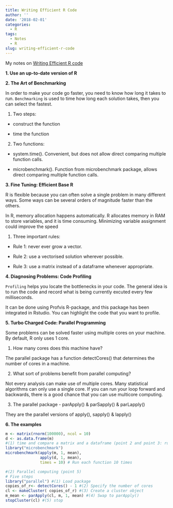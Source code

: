 ```yaml
---
title: Writing Efficient R Code
author: ''
date: '2018-02-01'
categories:
  - R
tags:
  - Notes
  - R
slug: writing-efficient-r-code
---
```


<p></p>
My notes on [Writing Efficient R code](https://www.datacamp.com/courses/writing-efficient-r-code)     


**1. Use an up-to-date version of R**

**2. The Art of Benchmarking**

In order to make your code go faster, you need to know how long it takes to run. `Benchmarking` is used to time how long each solution takes, then you can select the fastest. 

1. Two steps:

  - construct the function
  
  - time the function

2. Two functions:

  - system.time(). Convenient, but does not allow direct comparing multiple function calls. 

  - microbenchmark(). Function from microbenchmark package, allows direct comparing multiple function calls.


**3. Fine Tuning: Efficient Base R**

R is flexible because you can often solve a single problem in many different ways. Some ways can be several orders of magnitude faster than the others. 

In R, memory allocation happens automatically. R allocates memory in RAM to store variables, and it is time consuming. Minimizing variable assignment could improve the speed

1. Three important rules:

  - Rule 1: never ever grow a vector. 

  - Rule 2: use a vectorised solution wherever possible.  

  - Rule 3: use a matrix instead of a dataframe whenever appropriate.  

**4. Diagnosing Problems: Code Profiling**

`Profiling` helps you locate the bottlenecks in your code. The general idea is to run the code and record what is being currently excuted every few milliseconds.

It can be done using Profvis R-package, and this package has been integrated in Rstudio. You can highlight the code that you want to profile.

**5. Turbo Charged Code: Parallel Programming**

Some problems can be solved faster using multiple cores on your machine. By default, R only uses 1 core.

1. How many cores does this machine have?

The parallel package has a function detectCores() that determines the number of cores in a machine.

2. What sort of problems benefit from parallel computing?

Not every analysis can make use of multiple cores. Many statistical algorithms can only use a single core. If you can run your loop forward and backwards, there is a good chance that you can use multicore computing.

3. The parallel package - parApply() & parSapply() & parLapply()

They are the parallel versions of apply(), sapply() & lapply()

**6. The examples**

```r
m <- matrix(rnorm(100000), ncol = 10)
d <- as.data.frame(m)
#(1) time and compare a matrix and a dataframe (point 2 and point 3: rule 3)
library("microbenchmark")
microbenchmark(apply(m, 1, mean), 
               apply(d, 1, mean), 
               times = 10) # Run each function 10 times

#(2) Parallel computing (point 5)
# Five steps
library("parallel") #(1) Load package
copies_of_r<- detectCores() - 1 #(2) Specify the number of cores
cl <- makeCluster( copies_of_r) #(3) Create a cluster object
m_mean <- parApply(cl, m, 1, mean) #(4) Swap to parApply()
stopCluster(cl) #(5) stop
```


